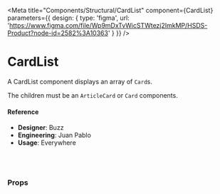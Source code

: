 
<Meta
  title="Components/Structural/CardList"
  component={CardList}
  parameters={{
      design: {
        type: 'figma',
        url: 'https://www.figma.com/file/Wp9mDxTvWicSTWtezj2ImkMP/HSDS-Product?node-id=2582%3A10363'
      }
    }}
/>

# CardList

A CardList component displays an array of `Card`s.

The children must be an `ArticleCard` or `Card` components.

<Preview>
  <Story name="default">
    <div style={{ margin: 'auto', maxWidth: 420 }}>
      <CardList
        animationDelay={ number('animationDelay', 0)}
        animationEasing={ text('animationEasing', 'ease')}
        animationSequence={ text('animationSequence', 'fade up')}
        animationStagger={ number('animationStagger', 60)}
        stagger={ boolean('stagger', true)}
        >
        <ArticleCard
          title={faker.lorem.sentence()()}
          content={faker.lorem.paragraph()()}
          id={faker.random.uuid()()}
          key={faker.random.uuid()()}
        />
        <ArticleCard
          title={faker.lorem.sentence()()}
          content={faker.lorem.paragraph()()}
          id={faker.random.uuid()()}
          key={faker.random.uuid()()}
        />
        <ArticleCard
          title={faker.lorem.sentence()()}
          content={faker.lorem.paragraph()()}
          id={faker.random.uuid()()}
          key={faker.random.uuid()()}
        />
      </CardList>
    </div>
  </Story>
</Preview>

#### Reference

- **Designer**: Buzz
- **Engineering**: Juan Pablo
- **Usage**: Everywhere

<br />
<br />

### Props

<Props of={CardList} />
